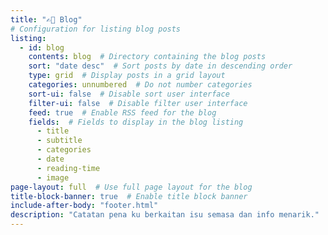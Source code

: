 ```yaml
---
title: "✍🏼 Blog"
# Configuration for listing blog posts
listing:
  - id: blog
    contents: blog  # Directory containing the blog posts
    sort: "date desc"  # Sort posts by date in descending order
    type: grid  # Display posts in a grid layout
    categories: unnumbered  # Do not number categories
    sort-ui: false  # Disable sort user interface
    filter-ui: false  # Disable filter user interface
    feed: true  # Enable RSS feed for the blog
    fields:  # Fields to display in the blog listing
      - title
      - subtitle
      - categories
      - date
      - reading-time
      - image
page-layout: full  # Use full page layout for the blog
title-block-banner: true  # Enable title block banner
include-after-body: "footer.html"
description: "Catatan pena ku berkaitan isu semasa dan info menarik."
---
```

